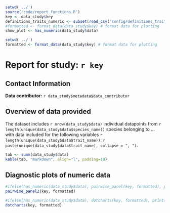 ```r
setwd('../')
source('code/report_functions.R')
key <- data_study$key
definitions_traits_numeric <- subset(read_csv('config/definitions_traits.csv'), type == "numeric")
#formatted <- format_data(data_study$key) # format data for plotting
show_plot <- has_numeric(data_study$data)
```

```r
setwd('../')
formatted <- format_data(data_study$key) # format data for plotting
```

# Report for study: `r key`

## Contact Information

**Data contributor:** `r data_study$metadata$data_contributor`

## Overview of data provided

The dataset includes `r nrow(data_study$data)` individual datapoints from `r length(unique(data_study$data$species_name))` species belonging to ... with data included for the following variables `r length(unique(data_study$data$trait_name))`: `r paste(unique(data_study$data$trait_name), collapse = ", ")`.

```r
tab <- summ(data_study$data)
kable(tab, "markdown", align="l", padding=10)
```

## Diagnostic plots of numeric data

```r
#ifelse(has_numeric(data_study$data), pairwise_panel(key, formatted), print('No numeric data'))
pairwise_panel2(key, formatted)
```

```r
#ifelse(has_numeric(data_study$data), dotcharts(key, formatted), print('No numeric data'))
dotcharts(key, formatted)

```

